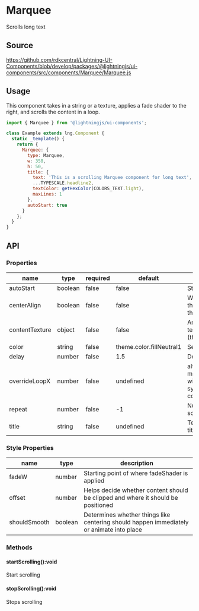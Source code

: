 ﻿<!--
  Copyright 2023 Comcast Cable Communications Management, LLC

  Licensed under the Apache License, Version 2.0 (the "License");
  you may not use this file except in compliance with the License.
  You may obtain a copy of the License at

  http://www.apache.org/licenses/LICENSE-2.0

  Unless required by applicable law or agreed to in writing, software
  distributed under the License is distributed on an "AS IS" BASIS,
  WITHOUT WARRANTIES OR CONDITIONS OF ANY KIND, either express or implied.
  See the License for the specific language governing permissions and
  limitations under the License.

  SPDX-License-Identifier: Apache-2.0
-->


# Marquee

Scrolls long text

## Source

https://github.com/rdkcentral/Lightning-UI-Components/blob/develop/packages/@lightningjs/ui-components/src/components/Marquee/Marquee.js

## Usage

This component takes in a string or a texture, applies a fade shader to the right, and scrolls the content in a loop.

```js
import { Marquee } from '@lightningjs/ui-components';

class Example extends lng.Component {
  static _template() {
    return {
      Marquee: {
        type: Marquee,
        w: 350,
        h: 50,
        title: {
          text: 'This is a scrolling Marquee component for long text',
          ...TYPESCALE.headline2,
          textColor: getHexColor(COLORS_TEXT.light),
          maxLines: 1
        },
        autoStart: true
      }
    };
  }
}
```

<Preview>
  <Story id="components-marquee--marquee" />
</Preview>

## API

### Properties

| name           | type    | required | default                  | description                                                                                               |
| -------------- | ------- | -------- | ------------------------ | --------------------------------------------------------------------------------------------------------- |
| autoStart      | boolean | false    | false                    | Start scrolling on initiation                                                                             |
| centerAlign    | boolean | false    | false                    | Will center the entire texture if the width of the content is less than the container                     |
| contentTexture | object  | false    | false                    | An object matching Lightning texture object (this.tag('MyTag').getTexture())                              |
| color          | string  | false    | theme.color.fillNeutral1 | Set color of text                                                                                         |
| delay          | number  | false    | 1.5                      | Delay before scrolling starts                                                                             |
| overrideLoopX  | number  | false    | undefined                | alters the length of the marquee loop. Used by withMarqueeSync to synchronize multiple marquee components |
| repeat         | number  | false    | -1                       | Number of times to repeat scrolling                                                                       |
| title          | string  | false    | undefined                | Text content for the marquee title                                                                        |

### Style Properties

| name         | type    | description                                                                              |
| ------------ | ------- | ---------------------------------------------------------------------------------------- |
| fadeW        | number  | Starting point of where fadeShader is applied                                            |
| offset       | number  | Helps decide whether content should be clipped and where it should be positioned         |
| shouldSmooth | boolean | Determines whether things like centering should happen immediately or animate into place |

### Methods

#### startScrolling():void

Start scrolling

#### stopScrolling():void

Stops scrolling
